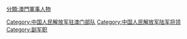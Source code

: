 [[Category:中国人民解放军驻澳门部队|Category:中国人民解放军驻澳门部队]]
[[Category:中国人民解放军陆军将领|Category:中国人民解放军陆军将领]]
[[Category:副军职|Category:副军职]]
[[分類:澳門軍事人物|分類:澳門軍事人物]]